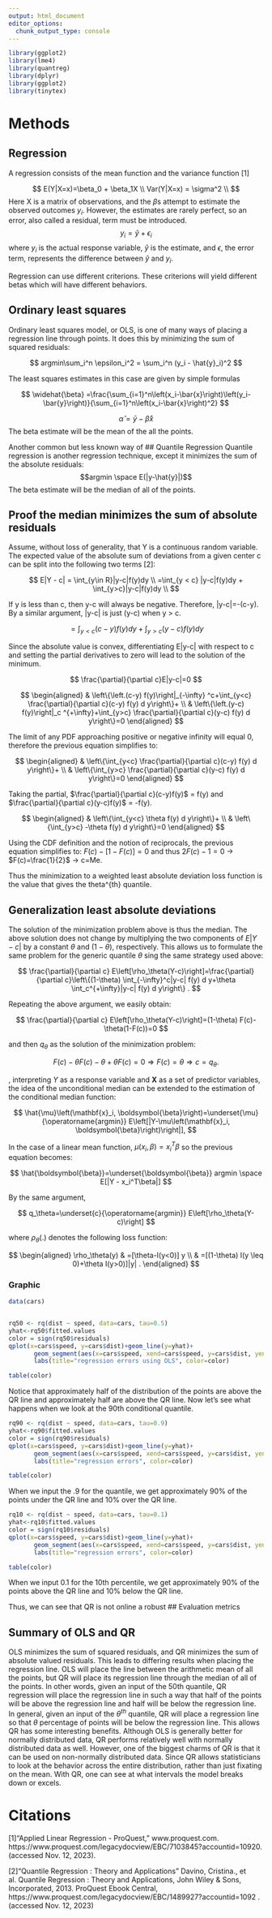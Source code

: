 ---
output: html_document
editor_options: 
  chunk_output_type: console
---

```{r 'Importing packages'}
library(ggplot2)
library(lme4)
library(quantreg)
library(dplyr)
library(ggplot2)
library(tinytex)
```

# Methods

## Regression

A regression consists of the mean function and the variance function [1]

$$
E(Y|X=x)=\beta_0 + \beta_1X \\
Var(Y|X=x) = \sigma^2 \\
$$
Here X is a matrix of observations, and the $\beta$s attempt to estimate the observed outcomes $y_i$. However, the estimates are rarely perfect, so an error, also called a residual, term must be introduced. 
$$
y_i = \hat{y} + \epsilon_i
$$
where $y_i$ is the actual response variable, $\hat{y}$ is the estimate, and $\epsilon$, the error term, represents the difference between $\hat{y}$ and $y_i$.

Regression can use different criterions. These criterions will yield different betas which will have different behaviors. 

## Ordinary least squares

Ordinary least squares model, or OLS, is one of many ways of placing a regression line through points. It does this by minimizing the sum of squared residuals:

$$
argmin\sum_i^n \epsilon_i^2 = \sum_i^n (y_i - \hat{y}_i)^2
$$


The least squares estimates in this case are given by simple formulas

$$
\widehat{\beta} =\frac{\sum_{i=1}^n\left(x_i-\bar{x}\right)\left(y_i-\bar{y}\right)}{\sum_{i=1}^n\left(x_i-\bar{x}\right)^2}
$$

$$
\widehat{\alpha} =\bar{y}-\widehat{\beta} \bar{x}
$$
The beta estimate will be the mean of the all the points. 

Another common but less known way of 
## Quantile Regression
Quantile regression is another regression technique, except it minimizes the sum of the absolute residuals:
$$argmin \space E(|y-\hat{y}|)$$
The beta estimate will be the median of all of the points.

## Proof the median minimizes the sum of absolute residuals

Assume, without loss of generality, that Y is a continuous random variable. The expected value of the absolute sum of deviations from a given center c can be split into the following two terms [2]:

$$
E|Y - c| = \int_{y\in R}|y-c|f(y)dy \\
=\int_{y < c} |y-c|f(y)dy + \int_{y>c}|y-c|f(y)dy  \\
$$

If y is less than c, then y-c will always be negative. Therefore, \|y-c\|=-(c-y). By a similar argument, \|y-c\| is just (y-c) when y \> c.

$$
=\int_{y<c}(c-y)f(y)dy + \int_{y>c}(y-c)f(y)dy
$$

Since the absolute value is convex, differentiating E\|y-c\| with respect to c and setting the partial derivatives to zero will lead to the solution of the minimum.

$$
\frac{\partial}{\partial c}E|y-c|=0
$$

$$
\begin{aligned}
& \left\{\left.(c-y) f(y)\right|_{-\infty} ^c+\int_{y<c} \frac{\partial}{\partial c}(c-y) f(y) d y\right\}+ \\
& \left\{\left.(y-c) f(y)\right|_c ^{+\infty}+\int_{y>c} \frac{\partial}{\partial c}(y-c) f(y) d y\right\}=0
\end{aligned}
$$

The limit of any PDF approaching positive or negative infinity will equal 0, therefore the previous equation simplifies to:

$$
\begin{aligned}
& \left\{\int_{y<c} \frac{\partial}{\partial c}(c-y) f(y) d y\right\}+ \\
& \left\{\int_{y>c} \frac{\partial}{\partial c}(y-c) f(y) d y\right\}=0
\end{aligned}
$$

Taking the partial, $\frac{\partial}{\partial c}(c-y)f(y)$ = f(y) and $\frac{\partial}{\partial c}(y-c)f(y)$ = -f(y).

$$
\begin{aligned}
& \left\{\int_{y<c} \theta f(y) d y\right\}+ \\
& \left\{\int_{y>c} -\theta f(y) d y\right\}=0
\end{aligned}
$$

Using the CDF definition and the notion of reciprocals, the previous equation simplifies to: $F(c)-[1-F(c)] = 0$ and thus $2F(c)-1=0$ $\longrightarrow$ $F(c)=\frac{1}{2}$ $\longrightarrow$ c=Me.

Thus the minimization to a weighted least absolute deviation loss function is the value that gives the theta\^{th} quantile.

## Generalization least absolute deviations

The solution of the minimization problem above is thus the median. The above solution does not change by multiplying the two components of $E|Y-c|$ by a constant $\theta$ and $(1-\theta)$, respectively. This allows us to formulate the same problem for the generic quantile $\theta$ sing the same strategy used above:

$$
\frac{\partial}{\partial c} E\left[\rho_\theta(Y-c)\right]=\frac{\partial}{\partial c}\left\{(1-\theta) \int_{-\infty}^c|y-c| f(y) d y+\theta \int_c^{+\infty}|y-c| f(y) d y\right\} .
$$

Repeating the above argument, we easily obtain:

$$
\frac{\partial}{\partial c} E\left[\rho_\theta(Y-c)\right]=(1-\theta) F(c)-\theta(1-F(c))=0
$$

and then $q_\theta$ as the solution of the minimization problem:

$$
F(c)-\theta F(c)-\theta+\theta F(c)=0 \Longrightarrow F(c)=\theta \Longrightarrow c=q_\theta .
$$

, interpreting $Y$ as a response variable and $\mathbf{X}$ as a set of predictor variables, the idea of the unconditional median can be extended to the estimation of the conditional median function:

$$
\hat{\mu}\left(\mathbf{x}_i, \boldsymbol{\beta}\right)=\underset{\mu}{\operatorname{argmin}} E\left[|Y-\mu\left(\mathbf{x}_i, \boldsymbol{\beta}\right)\right|],
$$

In the case of a linear mean function, $\mu(x_i, \beta)=x_i^T\beta$ so the previous equation becomes:

$$
\hat{\boldsymbol{\beta}}=\underset{\boldsymbol{\beta}} argmin \space E[|Y - x_i^T\beta|]
$$

By the same argument,

$$
q_\theta=\underset{c}{\operatorname{argmin}} E\left[\rho_\theta(Y-c)\right]
$$

where $\rho_\theta($.$)$ denotes the following loss function:

$$
\begin{aligned}
\rho_\theta(y) & =[\theta-I(y<0)] y \\
& =[(1-\theta) I(y \leq 0)+\theta I(y>0)]|y| .
\end{aligned}
$$

### Graphic

```{r}
data(cars)


rq50 <- rq(dist ~ speed, data=cars, tau=0.5)
yhat<-rq50$fitted.values
color = sign(rq50$residuals)
qplot(x=cars$speed, y=cars$dist)+geom_line(y=yhat)+
       geom_segment(aes(x=cars$speed, xend=cars$speed, y=cars$dist, yend=yhat, group=as.factor(color), color=as.factor(color)))+
       labs(title="regression errors using OLS", color=color)
```

```{r}
table(color)
```

Notice that approximately half of the distribution of the points are above the QR line and approximately half are above the QR line. Now let's see what happens when we look at the 90th conditional quantile.

```{r}
rq90 <- rq(dist ~ speed, data=cars, tau=0.9)
yhat<-rq90$fitted.values
color = sign(rq90$residuals)
qplot(x=cars$speed, y=cars$dist)+geom_line(y=yhat)+
       geom_segment(aes(x=cars$speed, xend=cars$speed, y=cars$dist, yend=yhat, group=as.factor(color), color=as.factor(color)))+
       labs(title="regression errors", color=color)
```

```{r}
table(color)
```

When we input the .9 for the quantile, we get approximately 90% of the points under the QR line and 10% over the QR line.

```{r}
rq10 <- rq(dist ~ speed, data=cars, tau=0.1)
yhat<-rq10$fitted.values
color = sign(rq10$residuals)
qplot(x=cars$speed, y=cars$dist)+geom_line(y=yhat)+
       geom_segment(aes(x=cars$speed, xend=cars$speed, y=cars$dist, yend=yhat, group=as.factor(color), color=as.factor(color)))+
       labs(title="regression errors", color=color)
```

```{r}
table(color)
```

When we input 0.1 for the 10th percentile, we get approximately 90% of the points above the QR line and 10% below the QR line.

Thus, we can see that QR is not online a robust \## Evaluation metrics

## Summary of OLS and QR
OLS minimizes the sum of squared residuals, and QR minimizes the sum of absolute valued residuals. This leads to differing results when placing the regression line. OLS will place the line between the arithmetic mean of all the points, but QR will place its regression line through the median of all of the points. In other words, given an input of the 50th quantile, QR regression will place the regression line in such a way that half of the points will be above the regression line and half will be below the regression line. In general, given an input of the $\theta^{th}$ quantile, QR will place a regression line so that $\theta$ percentage of points will be below the regression line. This allows QR has some interesting benefits.
Although OLS is generally better for normally distributed data, QR performs relatively well with normally distributed data as well. However, one of the biggest charms of QR is that it can be used on non-normally distributed data. Since QR allows statisticians to look at the behavior across the entire distribution, rather than just fixating on the mean. With QR, one can see at what intervals the model breaks down or excels. 

# Citations
[1]“Applied Linear Regression - ProQuest,” www.proquest.com. https://www.proquest.com/legacydocview/EBC/7103845?accountid=10920. (accessed Nov. 12, 2023).

[2]"Quantile Regression : Theory and Applications" Davino, Cristina., et al. Quantile Regression : Theory and Applications, John Wiley & Sons, Incorporated, 2013. ProQuest Ebook Central, https://www.proquest.com/legacydocview/EBC/1489927?accountid=1092 . (accessed Nov. 12, 2023)